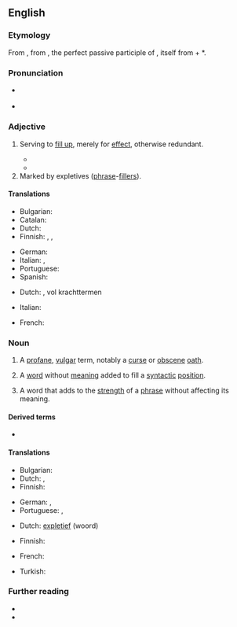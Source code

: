{{also|explétive}}
==English==

===Etymology===
From {{bor|en|LL.|explētīvus||serving to fill out}}, from {{etyl|la|en}} {{m|la|explētus}}, the perfect passive participle of {{m|la|expleō||fill out}}, itself from {{m|la|ex||out, completely}} + *{{m|la||pleō|fill}}.

===Pronunciation===
* {{a|UK}} {{IPA|en|/ɪkˈspliːtɪv/}}
* {{a|US}} {{IPA|en|/ˈɛksplətɪv/}}

===Adjective===
{{en-adj}}

# Serving to [[fill up]], merely for [[effect]], otherwise redundant.
#: {{syn|en|expletory}}
#* {{quote-book|en|year=1839|author=Henry Hallam|title=Introduction to the Literature of Europe|volume=3|location=London|publisher=John Murray|oclc=834184226|page=501|passage=No one entered more fully than Shakespeare into the character of this species of poetry, which admits of no '''expletive''' imagery, no merely ornamental line.}}
#* {{quote-book|en|year=1683|author=Isaac Barrow|title=The Works of the Learned Isaac Barrow|location=London|publisher=M. Flesher for B. Aylmer|oclc=184765987|section=Against vain and raſh Swearing|passage=deprecating being taken for ſerious, or to be underſtood that he meaneth any thing by them; but only that he uſeth them as '''expletive''' phraſes ... to plump his ſpeech, and fill up ſentences.}}
# Marked by expletives ([[phrase]]-[[filler]]s).

====Translations====
{{trans-top|serving to fill up}}
* Bulgarian: {{t|bg|вмъкнат|sc=Cyrl}}
* Catalan: {{t|ca|expletiu}}
* Dutch: {{t+|nl|opvullend}}
* Finnish: {{t|fi|[[täyte]]-}}, {{t+|fi|täyttävä}}, {{t+|fi|lisä-}}
{{trans-mid}}
* German: {{t+|de|Füllwort|n}}
* Italian: {{t+|it|pleonastico}}, {{t|it|riempitivo}}
* Portuguese: {{t+|pt|expletivo}}
* Spanish: {{t|es|expletivo}}
{{trans-bottom}}

{{trans-top|marked by phrase-fillers}}
* Dutch: {{t+|nl|expletief}}, vol krachttermen
{{trans-mid}}
* Italian: {{t|it|espletivo}}
{{trans-bottom}}

{{checktrans-top}}
* French: {{t+check|fr|explétif}}
{{trans-mid}}
{{trans-bottom}}

===Noun===
{{examples-right|sense=syntactic filler|examples='''It''' is snowing.}}
{{examples-right|sense=strengthener|examples=I'll give you a '''bloody''' good hiding}}
{{en-noun}}

# A [[profane]], [[vulgar]] term, notably a [[curse]] or [[obscene]] [[oath]].
#: {{syn|en|swear word|oath}}
#: {{ux|en|If we don't take advantage of any ['''expletive'''] in any way, then it's our loss.}}
# {{lb|en|linguistics}} A [[word]] without [[meaning]] added to fill a [[syntactic]] [[position]].
# {{lb|en|linguistics}} A word that adds to the [[strength]] of a [[phrase]] without affecting its meaning.
#: {{syn|en|intensifier}}

====Derived terms====
* {{l|en|expletive deleted}}

====Translations====
{{trans-see|profane, vulgar term|swear word}}

{{trans-top|word added to fill a syntactic position}}
* Bulgarian: {{t|bg|вмъкната дума|sc=Cyrl}}
* Dutch: {{t+|nl|vulsel}}, {{t+|nl|opvulling}}
* Finnish: {{t|fi|täytesana}}
{{trans-mid}}
* German: {{t|de|Expletivum|n}}, {{t|de|Expletiv|n}}
* Portuguese: {{t+|pt|expletivo|m}}, {{t|pt|expletiva|f}}
{{trans-bottom}}

{{trans-top|word that adds strength to a phrase}}
* Dutch: [[expletief]] (woord)
{{trans-mid}}
* Finnish: {{t+|fi|voimasana}}
{{trans-bottom}}

{{checktrans-top}}
* French: {{t+check|fr|explétif|m}}
{{trans-mid}}
* Turkish: {{t-check|tr|dolguluk}}
{{trans-bottom}}

===Further reading===
* {{pedia}}
* {{R:Websters}}
